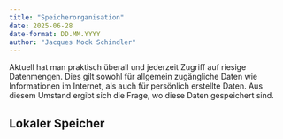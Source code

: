 ```yaml
---
title: "Speicherorganisation"
date: 2025-06-28
date-format: DD.MM.YYYY
author: "Jacques Mock Schindler"
---
```


Aktuell hat man praktisch überall und jederzeit Zugriff auf riesige
Datenmengen. Dies gilt sowohl für allgemein zugängliche Daten wie
Informationen im Internet, als auch für persönlich erstellte Daten.
Aus diesem Umstand ergibt sich die Frage, wo diese Daten gespeichert
sind. 

## Lokaler Speicher